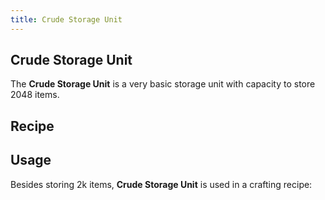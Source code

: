 ```yaml
---
title: Crude Storage Unit
---
```


<ItemImage file="crude_storage_unit" alt="Crude Storage Unit" size="200" />

## Crude Storage Unit

The **Crude Storage Unit** is a very basic storage unit with capacity to store 2048 items.

## Recipe

<CraftingTable recipe="input minecraft:wood_planks minecraft:wood_planks minecraft:wood_planks input minecraft:wood_planks minecraft:barrel minecraft:wood_planks input minecraft:wood_planks minecraft:paper minecraft:wood_planks output techreborn:crude_storage_unit"/>

## Usage

Besides storing 2k items, **Crude Storage Unit** is used in a crafting recipe:

<CraftingTable recipe="input techreborn:refined_iron_plate techreborn:refined_iron_plate techreborn:refined_iron_plate input techreborn:crude_storage_unit techreborn:basic_machine_frame techreborn:crude_storage_unit input techreborn:electronic_circuit techreborn:basic_display techreborn:electronic_circuit output techreborn:basic_storage_unit"/>